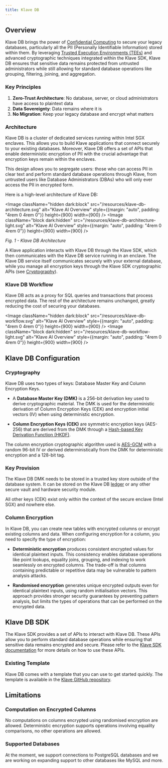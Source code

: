 ```yaml
---
title: Klave DB
---
```



## Overview

Klave DB brings the power of [Confidential Computing](https://docs.klave.com/learn/confidential-computing/overview) to secure your legacy databases, particularly all the PII (Personally Identifiable Information) stored within them. By leveraging [Trusted Execution Environments (TEEs)](https://docs.klave.com/learn/confidential-computing/tee) and advanced cryptographic techniques integrated within the Klave SDK, Klave DB ensures that sensitive data remains protected from untrusted administrators while still allowing for standard database operations like grouping, filtering, joining, and aggregation.

### Key Principles

1. **Zero-Trust Architecture**: No database, server, or cloud administrators have access to plaintext data
2. **Data Sovereignty**: Data remains where it is
3. **No Migration**: Keep your legacy database and encrypt what matters

### Architecture

Klave DB is a cluster of dedicated services running within Intel SGX enclaves. This allows you to build Klave applications that connect securely to your existing databases. Moreover, Klave DB offers a set of APIs that enable deterministic encryption of PII with the crucial advantage that encryption keys remain within the enclaves.

This design allows you to segregate users: those who can access PII in clear text and perform standard database operations through Klave, from untrusted users like Database Administrators (DBAs) who will only ever access the PII in encrypted form.

Here is a high-level architecture of Klave DB:

<Image className="hidden dark:block" src="/resources/klave-db-architecture.svg" alt="Klave AI Overview" style={{margin: "auto", padding: "4rem 0 4rem 0"}} height={900} width={900} />
<Image className="block dark:hidden" src="/resources/klave-db-architecture-light.svg" alt="Klave AI Overview" style={{margin: "auto", padding: "4rem 0 4rem 0"}} height={900} width={900} />

*Fig. 1 - Klave DB Architecture*

A Klave application interacts with Klave DB through the Klave SDK, which then communicates with the Klave DB service running in an enclave. The Klave DB service itself communicates securely with your external database, while you manage all encryption keys through the Klave SDK cryptographic APIs (see [Cryptography](/sdk/latest/cryptography/cryptographic-apis)).

### Klave DB Workflow

Klave DB acts as a proxy for SQL queries and transactions that process encrypted data. The rest of the architecture remains unchanged, greatly reducing the cost of securing your databases.

<Image className="hidden dark:block" src="/resources/klave-db-workflow.svg" alt="Klave AI Overview" style={{margin: "auto", padding: "4rem 0 4rem 0"}} height={900} width={900} />
<Image className="block dark:hidden" src="/resources/klave-db-workflow-light.svg" alt="Klave AI Overview" style={{margin: "auto", padding: "4rem 0 4rem 0"}} height={900} width={900} />

## Klave DB Configuration

### Cryptography

Klave DB uses two types of keys: Database Master Key and Column Encryption Keys.

- A **Database Master Key (DMK)** is a 256-bit derivation key used to derive cryptographic material. The DMK is used for the deterministic derivation of Column Encryption Keys (CEK) and encryption initial vectors (IV) when using deterministic encryption.

- **Column Encryption Keys (CEK)** are symmetric encryption keys (AES-256) that are derived from the DMK through a [Hash-based Key Derivation Function (HKDF)](https://datatracker.ietf.org/doc/html/rfc5869).

The column encryption cryptographic algorithm used is [AES-GCM](https://datatracker.ietf.org/doc/html/rfc5084) with a random 96-bit IV or derived deterministically from the DMK for deterministic encryption and a 128-bit tag.

### Key Provision

The Klave DB DMK needs to be stored in a trusted key store outside of the database system. It can be stored on the Klave DB [ledger](https://docs.klave.com/learn/ledger-and-integrity) or any other secure vault and hardware security module.

All other keys (CEK) exist only within the context of the secure enclave (Intel SGX) and nowhere else.

### Column Encryption

In Klave DB, you can create new tables with encrypted columns or encrypt existing columns and data. When configuring encryption for a column, you need to specify the type of encryption:

- **Deterministic encryption** produces consistent encrypted values for identical plaintext inputs. This consistency enables database operations like point lookups, equality joins, grouping, and indexing to work seamlessly on encrypted columns. The trade-off is that columns containing predictable or repetitive data may be vulnerable to pattern analysis attacks.

- **Randomised encryption** generates unique encrypted outputs even for identical plaintext inputs, using random initialisation vectors. This approach provides stronger security guarantees by preventing pattern analysis, but limits the types of operations that can be performed on the encrypted data.

## Klave DB SDK

The Klave SDK provides a set of APIs to interact with Klave DB. These APIs allow you to perform standard database operations while ensuring that sensitive data remains encrypted and secure. Please refer to the [Klave SDK documentation](/sdk/latest/postgresql) for more details on how to use these APIs.

### Existing Template

Klave DB comes with a template that you can use to get started quickly. The template is available in the [Klave GitHub repository](https://klave.com/templates/postgresql-db-management/).

## Limitations

### Computation on Encrypted Columns
No computations on columns encrypted using randomised encryption are allowed. Deterministic encryption supports operations involving equality comparisons, no other operations are allowed.

### Supported Databases
At the moment, we support connections to PostgreSQL databases and we are working on expanding support to other databases like MySQL and more.